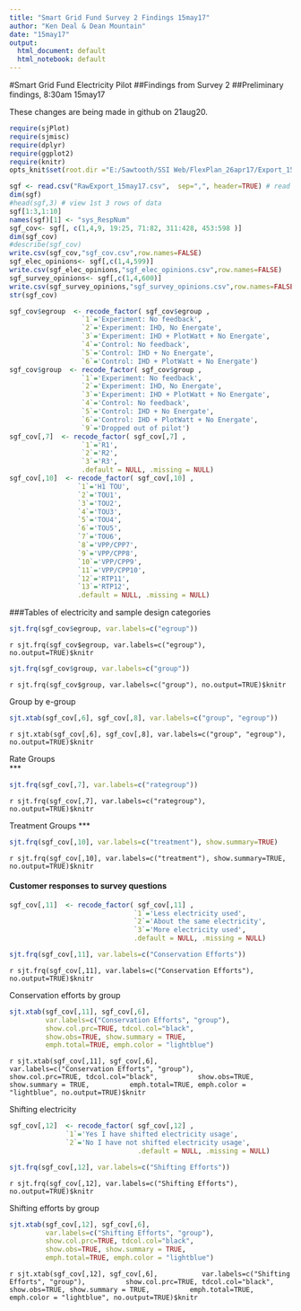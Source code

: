 ```yaml
---
title: "Smart Grid Fund Survey 2 Findings 15may17"
author: "Ken Deal & Dean Mountain"
date: "15may17"
output:
  html_document: default
  html_notebook: default
---
```


#Smart Grid Fund Electricity Pilot
##Findings from Survey 2
##Preliminary findings, 8:30am 15may17

These changes are being made in github on 21aug20.

```r
require(sjPlot)
require(sjmisc)
require(dplyr)
require(ggplot2)
require(knitr)
opts_knit$set(root.dir ="E:/Sawtooth/SSI Web/FlexPlan_26apr17/Export_15may17/RawExport_15may17")

```

```r
sgf <- read.csv("RawExport_15may17.csv",  sep=",", header=TRUE) # read the data file
dim(sgf)
#head(sgf,3) # view 1st 3 rows of data
sgf[1:3,1:10]
names(sgf)[1] <- "sys_RespNum"
sgf_cov<- sgf[, c(1,4,9, 19:25, 71:82, 311:428, 453:598 )]
dim(sgf_cov)
#describe(sgf_cov)
write.csv(sgf_cov,"sgf_cov.csv",row.names=FALSE)
sgf_elec_opinions<- sgf[,c(1,4,599)]
write.csv(sgf_elec_opinions,"sgf_elec_opinions.csv",row.names=FALSE)
sgf_survey_opinions<- sgf[,c(1,4,600)]
write.csv(sgf_survey_opinions,"sgf_survey_opinions.csv",row.names=FALSE)
str(sgf_cov)

```

```r
sgf_cov$egroup  <- recode_factor( sgf_cov$egroup , 
                  `1`='Experiment: No feedback', 
                  `2`='Experiment: IHD, No Energate', 
                  `3`='Experiment: IHD + PlotWatt + No Energate',
                  `4`='Control: No feedback',
                  `5`='Control: IHD + No Energate',
                  `6`='Control: IHD + PlotWatt + No Energate')
sgf_cov$group  <- recode_factor( sgf_cov$group , 
                  `1`='Experiment: No feedback', 
                  `2`='Experiment: IHD, No Energate', 
                  `3`='Experiment: IHD + PlotWatt + No Energate',
                  `4`='Control: No feedback',
                  `5`='Control: IHD + No Energate',
                  `6`='Control: IHD + PlotWatt + No Energate',
                  `9`='Dropped out of pilot')
sgf_cov[,7]  <- recode_factor( sgf_cov[,7] , 
                  `1`='R1', 
                  `2`='R2', 
                  `3`='R3', 
                  .default = NULL, .missing = NULL)
sgf_cov[,10]  <- recode_factor( sgf_cov[,10] , 
                 `1`='H1 TOU', 
                 `2`='TOU1', 
                 `3`='TOU2',
                 `4`='TOU3',
                 `5`='TOU4',
                 `6`='TOU5',
                 `7`='TOU6',
                 `8`='VPP/CPP7',
                 `9`='VPP/CPP8',
                 `10`='VPP/CPP9',
                 `11`='VPP/CPP10',
                 `12`='RTP11',
                 `13`='RTP12', 
                 .default = NULL, .missing = NULL)

```
###Tables of electricity and sample design categories
```r
sjt.frq(sgf_cov$egroup, var.labels=c("egroup"))
```
`r sjt.frq(sgf_cov$egroup, var.labels=c("egroup"), no.output=TRUE)$knitr`


```r
sjt.frq(sgf_cov$group, var.labels=c("group"))
```
`r sjt.frq(sgf_cov$group, var.labels=c("group"), no.output=TRUE)$knitr`  

Group by e-group    

```r
sjt.xtab(sgf_cov[,6], sgf_cov[,8], var.labels=c("group", "egroup"))
```
`r sjt.xtab(sgf_cov[,6], sgf_cov[,8], var.labels=c("group", "egroup"), no.output=TRUE)$knitr`



Rate Groups  
***
```r
sjt.frq(sgf_cov[,7], var.labels=c("rategroup"))
```
`r sjt.frq(sgf_cov[,7], var.labels=c("rategroup"), no.output=TRUE)$knitr`  
  
Treatment Groups
***
```r
sjt.frq(sgf_cov[,10], var.labels=c("treatment"), show.summary=TRUE)
```
`r sjt.frq(sgf_cov[,10], var.labels=c("treatment"), show.summary=TRUE, no.output=TRUE)$knitr`

#### Customer responses to survey questions

```r
sgf_cov[,11]  <- recode_factor( sgf_cov[,11] , 
                               `1`='Less electricity used', 
                               `2`='About the same electricity', 
                               `3`='More electricity used', 
                               .default = NULL, .missing = NULL)
```
```r
sjt.frq(sgf_cov[,11], var.labels=c("Conservation Efforts"))
```
`r sjt.frq(sgf_cov[,11], var.labels=c("Conservation Efforts"), no.output=TRUE)$knitr`  

Conservation efforts by group    

```r
sjt.xtab(sgf_cov[,11], sgf_cov[,6], 
         var.labels=c("Conservation Efforts", "group"),
         show.col.prc=TRUE, tdcol.col="black",
         show.obs=TRUE, show.summary = TRUE,
         emph.total=TRUE, emph.color = "lightblue")
```
`r sjt.xtab(sgf_cov[,11], sgf_cov[,6], 
         var.labels=c("Conservation Efforts", "group"),
         show.col.prc=TRUE, tdcol.col="black",
         show.obs=TRUE, show.summary = TRUE,
         emph.total=TRUE, emph.color = "lightblue", no.output=TRUE)$knitr`  

Shifting electricity  
```r
sgf_cov[,12]  <- recode_factor( sgf_cov[,12] , 
              `1`='Yes I have shifted electricity usage', 
              `2`='No I have not shifted electricity usage', 
                                .default = NULL, .missing = NULL)
```
```r
sjt.frq(sgf_cov[,12], var.labels=c("Shifting Efforts"))
```
`r sjt.frq(sgf_cov[,12], var.labels=c("Shifting Efforts"), no.output=TRUE)$knitr`  

Shifting efforts by group  

```r
sjt.xtab(sgf_cov[,12], sgf_cov[,6], 
         var.labels=c("Shifting Efforts", "group"),
         show.col.prc=TRUE, tdcol.col="black",
         show.obs=TRUE, show.summary = TRUE,
         emph.total=TRUE, emph.color = "lightblue")
```
`r sjt.xtab(sgf_cov[,12], sgf_cov[,6], 
         var.labels=c("Shifting Efforts", "group"),
         show.col.prc=TRUE, tdcol.col="black",
         show.obs=TRUE, show.summary = TRUE,
         emph.total=TRUE, emph.color = "lightblue", no.output=TRUE)$knitr`

